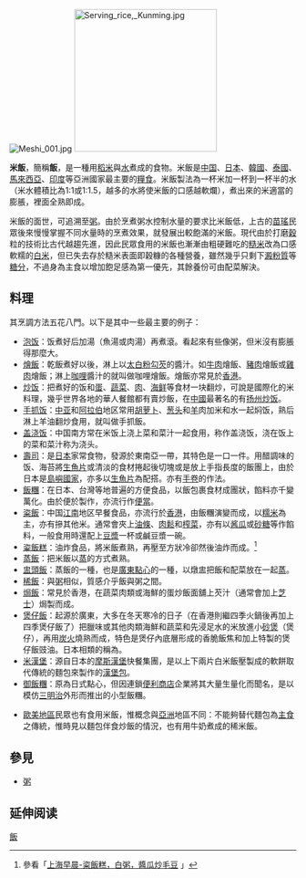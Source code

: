 {{redirect|饭}}
{{Multiple issues|
{{onesource|time=2020-02-03T14:59:14+00:00}}
{{Refimprove|time=2020-10-03T05:41:21+00:00}}
}}
{{noteTA
|1=zh-hans:奶酪;zh-hk:芝士;zh-tw:乾酪;
}}
[[File:Meshi_001.jpg|thumb]]
[[File:Serving_rice,_Kunming.jpg|250px]]

'''米飯'''，簡稱'''飯'''，是一種用[[稻米|稻米]]與[[水|水]]煮成的食物。米飯是[[中国|中国]]、[[日本|日本]]、[[韓國|韓國]]、[[泰國|泰國]]、[[馬來西亞|馬來西亞]]、[[印度|印度]]等亞洲國家最主要的[[糧食|糧食]]。米飯製法為一杯米加一杯到一杯半的水（米水體積比為1:1或1:1.5，越多的水將使米飯的口感越軟爛），煮出來的米適當的膨脹，裡面全熟即成。

米飯的面世，可追溯至[[粥|粥]]。由於烹煮粥水控制水量的要求比米飯低，上古的[[苗瑤|苗瑤]]民眾後來慢慢掌握不同水量時的烹煮效果，就發展出較飽滿的米飯。現代由於打磨[[穀|穀]]粒的技術比古代越趨先進，因此民眾食用的米飯也漸漸由粗硬難吃的[[糙米|糙米]]改為口感軟糯的[[白米|白米]]，但已失去存於糙米表面即穀糠的各種營養，雖然幾乎只剩下[[澱粉質|澱粉質]]等[[糖分|糖分]]，不過身為主食以增加飽足感為第一優先，其餘養份可由配菜解決。

==料理==
其烹調方法五花八門。以下是其中一些最主要的例子：
*[[泡饭|泡饭]]：饭煮好后加湯（魚湯或肉湯）再煮滾。看起來有些像粥，但米沒有膨脹得那麼大。
*[[燴飯|燴飯]]：乾飯煮好以後，淋上以[[太白粉|太白粉]][[勾芡|勾芡]]的醬汁。如[[牛肉|牛肉]]燴飯、[[豬肉|豬肉]]燴飯或[[雞肉|雞肉]]燴飯；淋上[[咖哩|咖哩]]醬汁的就叫做咖哩燴飯。燴飯亦常見於[[香港|香港]]。
*[[炒饭|炒饭]]：把煮好的饭和[[蛋|蛋]]、[[蔬菜|蔬菜]]、[[肉|肉]]、[[海鲜|海鲜]]等食材一块翻炒，可說是國際化的米料理，幾乎世界各地的華人餐館都有賣炒飯，在[[中國|中國]]最著名的有[[扬州炒饭|扬州炒饭]]。
*[[手抓饭|手抓饭]]：[[中亚|中亚]]和[[阿拉伯|阿拉伯]]地区常用[[胡萝卜|胡萝卜]]、[[洋葱|葱头]]和[[羊|羊]]肉加米和水一起焖饭，熟后淋上羊油翻炒食用，就叫做手抓飯。
*[[盖浇饭|盖浇饭]]：中国南方常在米饭上浇上菜和菜汁一起食用，称作盖浇饭，浇在饭上的菜和菜汁称为浇头。
*[[壽司|壽司]]：是[[日本|日本]]家常食物，發源於東南亞一帶，其特色是一口一件。用醋調味的饭、海苔將[[生魚片|生魚片]]或清淡的食材捲起後切塊或是放上手指長度的飯團上，由於日本是[[島嶼國家|島嶼國家]]，亦多以[[生魚片|生魚片]]為配搭。亦有[[手卷|手卷]]的作法。
*[[飯糰|飯糰]]：在日本、台灣等地普遍的方便食品，以飯包裹食材成團狀，餡料亦千變萬化。由於便於製作，亦流行作[[便當|便當]]。
*[[粢飯|粢飯]]：中国[[江南|江南]]地区早餐食品，亦流行於[[香港|香港]]，由飯糰演變而成，以[[糯米|糯米]]為主，亦有摻其他米。通常會夾上[[油條|油條]]、[[肉鬆|肉鬆]]和[[榨菜|榨菜]]，亦有以[[酱瓜|酱瓜]]或[[砂糖|砂糖]]等作餡料，一般食用時還配上[[豆漿|豆漿]]一杯或鹹豆漿一碗。
*[[粢飯糕|粢飯糕]]：油炸食品，將米飯煮熟，再壓至方狀冷卻然後油炸而成。<ref>參看「[http://www.6park.com/life6/messages/gvk28291.html 上海早晨-粢飯糕，白粥，醬瓜炒毛豆] {{Wayback|url=http://www.6park.com/life6/messages/gvk28291.html |date=20160304083340 }}」</ref>
*[[蒸飯|蒸飯]]：把米飯以[[蒸|蒸]]的方式煮熟。
*[[盅頭飯|盅頭飯]]：蒸飯的一種，也是[[廣東|廣東]][[點心|點心]]的一種，以燉盅把飯和配菜放在一起[[蒸|蒸]]。
*[[稀飯|稀飯]]：與[[粥|粥]]相似，質感介乎飯與粥之間。  
*[[焗飯|焗飯]]：常見於香港，在蔬菜肉類或海鮮的蛋炒飯面舖上芡汁（通常會加上[[芝士|芝士]]）焗製而成。
*[[煲仔飯|煲仔飯]]：起源於廣東，大多在冬天寒冷的日子（在香港則繼四季火鍋後再加上四季煲仔飯了）把臘味或其他肉類海鮮和蔬菜和先浸足水的米放進小[[砂煲|砂煲]]（煲仔），再用[[炭火|炭火]]燒熟而成，特色是煲仔內底層形成的香脆飯焦和加上特製的煲仔飯豉油。日本相類的稱為{{Lang|ja|'''釜飯'''}}。
*[[米漢堡|米漢堡]]：源自日本的[[摩斯漢堡|摩斯漢堡]]快餐集團，是以上下兩片白米飯壓製成的軟餅取代傳統的麵包來製作的[[漢堡包|漢堡包]]。
*[[御飯糰|御飯糰]]：原為日式點心，但因連鎖[[便利商店|便利商店]]企業將其大量生量化而聞名，是以模仿[[三明治|三明治]]外形而推出的小型飯糰。

*[[歐美地區|歐美地區]]民眾也有食用米飯，惟概念與[[亞洲|亞洲]]地區不同：不能夠替代麵包為[[主食|主食]]之傳統，惟時見以麵包伴食炒飯的情況，也有用牛奶煮成的稀米飯。

==參見==
{{wikibooks|食谱/白飯}}
* [[粥|粥]]<div class="references-small"></div>

== 延伸阅读 ==
{{Wikisource further reading}}

[[Category:飯|]]